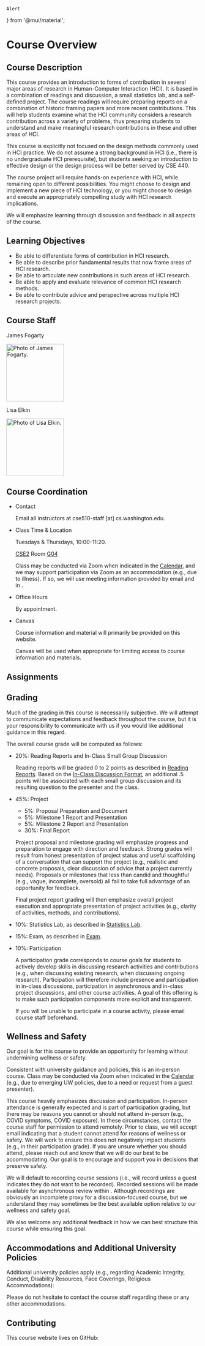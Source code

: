 



    Alert
} from '@mui/material';

# Course Overview

## Course Description

This course provides an introduction to forms of contribution in several major areas of research in Human-Computer Interaction (HCI).
It is based in a combination of readings and discussion, a small statistics lab, and a self-defined project.
The course readings will require preparing reports on a combination of historic framing papers and more recent contributions.
This will help students examine what the HCI community considers a research contribution across a variety of problems,
thus preparing students to understand and make meaningful research contributions in these and other areas of HCI.

This course is explicitly not focused on the design methods commonly used in HCI practice.
We do not assume a strong background in HCI (i.e., there is no undergraduate HCI prerequisite),
but students seeking an introduction to effective design or the design process will be better served by CSE 440.

The course project will require hands-on experience with HCI, while remaining open to different possibilities.
You might choose to design and implement a new piece of HCI technology,
or you might choose to design and execute an appropriately compelling study with HCI research implications.

We will emphasize learning through discussion and feedback in all aspects of the course.

## Learning Objectives

- Be able to differentiate forms of contribution in HCI research.
- Be able to describe prior fundamental results that now frame areas of HCI research.
- Be able to articulate new contributions in such areas of HCI research.
- Be able to apply and evaluate relevance of common HCI research methods.
- Be able to contribute advice and perspective across multiple HCI research projects.

## Course Staff

<Box display="flex" flexDirection="row">
    <Box marginTop={-2} marginBottom={-2} marginRight={2}>
        <p>James Fogarty</p>
        <p><img src={pathPhotoJames} height="150" alt="Photo of James Fogarty."/></p>
    </Box>
    <Box marginTop={-2} marginBottom={-2} marginRight={2}>
        <p>Lisa Elkin</p>
        <p><img src={pathPhotoLisa} height="150" alt="Photo of Lisa Elkin."/></p>
    </Box>
</Box>

## Course Coordination

- Contact

  Email all instructors at cse510-staff [at] cs.washington.edu.

- Class Time & Location

  Tuesdays & Thursdays, 10:00-11:20.

  [CSE2](https://www.washington.edu/maps/#!/cse2) Room [G04](https://www.washington.edu/classroom/CSE2+G04)

  Class may be conducted via Zoom when indicated in the [Calendar](/calendar),
  and we may support participation via Zoom as an accommodation (e.g., due to illness).
  If so, we will use meeting information provided by email and in <CourseInformationLink linkName='linkCanvas' anchorText='Canvas' />.

- Office Hours

  By appointment.

- Canvas

  <p><CourseInformationLink linkName='linkCanvas' /></p>

  Course information and material will primarily be provided on this website.

  Canvas will be used when appropriate for limiting access to course information and materials.

## Assignments

<AssignmentsOverview />

## Grading

Much of the grading in this course is necessarily subjective.
We will attempt to communicate expectations and feedback throughout the course,
but it is your responsibility to communicate with us if you would like additional guidance in this regard.

The overall course grade will be computed as follows:

- 20%: Reading Reports and In-Class Small Group Discussion

  Reading reports will be graded 0 to 2 points as described in [Reading Reports](/assignments/readings#reading-reports).
  Based on the [In-Class Discussion Format](/assignments/readings#in-class-discussion-format),
  an additional .5 points will be associated with each small group discussion and its resulting question to the presenter and the class.

- 45%: Project
  - 5%: Proposal Preparation and Document
  - 5%: Milestone 1 Report and Presentation
  - 5%: Milestone 2 Report and Presentation
  - 30%: Final Report

  Project proposal and milestone grading will emphasize progress and preparation to engage with direction and feedback.
  Strong grades will result from honest presentation of project status
  and useful scaffolding of a conversation that can support the project
  (e.g., realistic and concrete proposals, clear discussion of advice that a project currently needs).
  Proposals or milestones that less than candid and thoughtful (e.g., vague, incomplete, oversold)
  all fail to take full advantage of an opportunity for feedback.

  Final project report grading will then emphasize overall project execution
  and appropriate presentation of project activities (e.g., clarity of activities, methods, and contributions).

- 10%: Statistics Lab, as described in [Statistics Lab](/assignments/statisticslab).
- 15%: Exam, as described in [Exam](/assignments/exam).
- 10%: Participation

  A participation grade corresponds to course goals for students to
  actively develop skills in discussing research activities and contributions
  (e.g., when discussing existing research, when discussing ongoing research).
  Participation will therefore include presence and participation in in-class discussions,
  participation in asynchronous and in-class project discussions, and other course activities.
  A goal of this offering is to make such participation components more explicit and transparent.

  If you will be unable to participate in a course activity, please email course staff beforehand.

## Wellness and Safety

Our goal is for this course to provide an opportunity for learning without undermining wellness or safety.

Consistent with university guidance and policies, this is an in-person course.
Class may be conducted via Zoom when indicated in the [Calendar](/calendar)
(e.g., due to emerging UW policies, due to a need or request from a guest presenter).

This course heavily emphasizes discussion and participation.
In-person attendance is generally expected and is part of participation grading,
but there may be reasons you cannot or should not attend in-person (e.g., COVID symptoms, COVID exposure).
In these circumstances, contact the course staff for permission to attend remotely.
Prior to class, we will accept email indicating that a student cannot attend for reasons of wellness or safety.
We will work to ensure this does not negatively impact students (e.g., in their participation grade).
If you are unsure whether you should attend, please reach out and know that we will do our best to be accommodating.
Our goal is to encourage and support you in decisions that preserve safety.

We will default to recording course sessions (i.e., will record unless a guest indicates they do not want to be recorded).
Recorded sessions will be made available for asynchronous review within <CourseInformationLink linkName='linkCanvas' anchorText='Canvas' />.
Although recordings are obviously an incomplete proxy for a discussion-focused course,
but we understand they may sometimes be the best available option relative to our wellness and safety goal.

We also welcome any additional feedback in how we can best structure this course while ensuring this goal.

## Accommodations and Additional University Policies

Additional university policies apply 
(e.g., regarding Academic Integrity, Conduct, Disability Resources, Face Coverings, Religious Accommodations):

<p><CourseInformationLink linkName='linkUniversitySyllabusGuidelines' /></p>

Please do not hesitate to contact the course staff regarding these or any other accommodations.

## Contributing

This course website lives on GitHub:

<p><CourseInformationLink linkName='linkGitHub' /></p>
